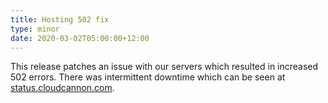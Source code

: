 ```yaml
---
title: Hosting 502 fix
type: minor
date: 2020-03-02T05:00:00+12:00
---
```


This release patches an issue with our servers which resulted in increased 502 errors. There was intermittent downtime which can be seen at [status.cloudcannon.com](https://status.cloudcannon.com/).